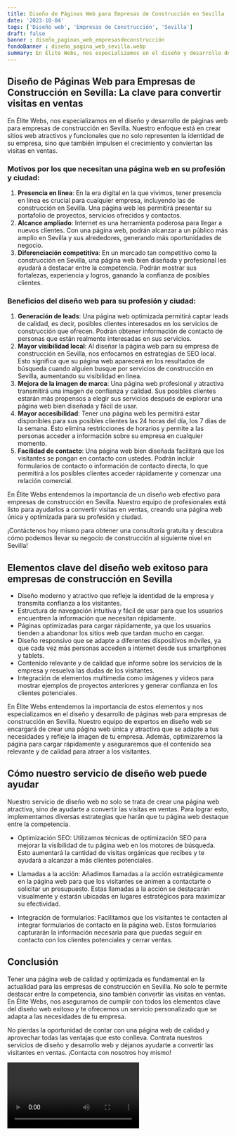 ```yaml
---
title: Diseño de Páginas Web para Empresas de Construcción en Sevilla
date: '2023-10-04'
tags: ['Diseño web', 'Empresas de Construcción', 'Sevilla']
draft: false
banner : diseño_paginas_web_empresasdeconstrucción
fondoBanner : diseño_pagina_web_sevilla.webp
summary: En Élite Webs, nos especializamos en el diseño y desarrollo de páginas web para empresas de construcción en Sevilla. Nuestro enfoque está en crear sitios web atractivos y funcionales que no solo representen la identidad de su empresa, sino que también impulsen el crecimiento y conviertan las visitas en ventas.
---
```


## Diseño de Páginas Web para Empresas de Construcción en Sevilla: La clave para convertir visitas en ventas

En Élite Webs, nos especializamos en el diseño y desarrollo de páginas web para empresas de construcción en Sevilla. Nuestro enfoque está en crear sitios web atractivos y funcionales que no solo representen la identidad de su empresa, sino que también impulsen el crecimiento y conviertan las visitas en ventas.

### Motivos por los que necesitan una página web en su profesión y ciudad:

1. **Presencia en línea**: En la era digital en la que vivimos, tener presencia en línea es crucial para cualquier empresa, incluyendo las de construcción en Sevilla. Una página web les permitirá presentar su portafolio de proyectos, servicios ofrecidos y contactos.
2. **Alcance ampliado**: Internet es una herramienta poderosa para llegar a nuevos clientes. Con una página web, podrán alcanzar a un público más amplio en Sevilla y sus alrededores, generando más oportunidades de negocio.
3. **Diferenciación competitiva**: En un mercado tan competitivo como la construcción en Sevilla, una página web bien diseñada y profesional les ayudará a destacar entre la competencia. Podrán mostrar sus fortalezas, experiencia y logros, ganando la confianza de posibles clientes.

### Beneficios del diseño web para su profesión y ciudad:

1. **Generación de leads**: Una página web optimizada permitirá captar leads de calidad, es decir, posibles clientes interesados en los servicios de construcción que ofrecen. Podrán obtener información de contacto de personas que están realmente interesadas en sus servicios.
2. **Mayor visibilidad local**: Al diseñar la página web para su empresa de construcción en Sevilla, nos enfocamos en estrategias de SEO local. Esto significa que su página web aparecerá en los resultados de búsqueda cuando alguien busque por servicios de construcción en Sevilla, aumentando su visibilidad en línea.
3. **Mejora de la imagen de marca**: Una página web profesional y atractiva transmitirá una imagen de confianza y calidad. Sus posibles clientes estarán más propensos a elegir sus servicios después de explorar una página web bien diseñada y fácil de usar.
4. **Mayor accesibilidad**: Tener una página web les permitirá estar disponibles para sus posibles clientes las 24 horas del día, los 7 días de la semana. Esto elimina restricciones de horarios y permite a las personas acceder a información sobre su empresa en cualquier momento.
5. **Facilidad de contacto**: Una página web bien diseñada facilitará que los visitantes se pongan en contacto con ustedes. Podrán incluir formularios de contacto o información de contacto directa, lo que permitirá a los posibles clientes acceder rápidamente y comenzar una relación comercial.

En Élite Webs entendemos la importancia de un diseño web efectivo para empresas de construcción en Sevilla. Nuestro equipo de profesionales está listo para ayudarlos a convertir visitas en ventas, creando una página web única y optimizada para su profesión y ciudad.

¡Contáctenos hoy mismo para obtener una consultoría gratuita y descubra cómo podemos llevar su negocio de construcción al siguiente nivel en Sevilla!

<GifSeo />

<Cta />

## Elementos clave del diseño web exitoso para empresas de construcción en Sevilla

- Diseño moderno y atractivo que refleje la identidad de la empresa y transmita confianza a los visitantes.
- Estructura de navegación intuitiva y fácil de usar para que los usuarios encuentren la información que necesitan rápidamente.
- Páginas optimizadas para cargar rápidamente, ya que los usuarios tienden a abandonar los sitios web que tardan mucho en cargar.
- Diseño responsivo que se adapte a diferentes dispositivos móviles, ya que cada vez más personas acceden a internet desde sus smartphones y tablets.
- Contenido relevante y de calidad que informe sobre los servicios de la empresa y resuelva las dudas de los visitantes.
- Integración de elementos multimedia como imágenes y videos para mostrar ejemplos de proyectos anteriores y generar confianza en los clientes potenciales.

En Élite Webs entendemos la importancia de estos elementos y nos especializamos en el diseño y desarrollo de páginas web para empresas de construcción en Sevilla. Nuestro equipo de expertos en diseño web se encargará de crear una página web única y atractiva que se adapte a tus necesidades y refleje la imagen de tu empresa. Además, optimizaremos la página para cargar rápidamente y aseguraremos que el contenido sea relevante y de calidad para atraer a los visitantes.

## Cómo nuestro servicio de diseño web puede ayudar

Nuestro servicio de diseño web no solo se trata de crear una página web atractiva, sino de ayudarte a convertir las visitas en ventas. Para lograr esto, implementamos diversas estrategias que harán que tu página web destaque entre la competencia.

- Optimización SEO: Utilizamos técnicas de optimización SEO para mejorar la visibilidad de tu página web en los motores de búsqueda. Esto aumentará la cantidad de visitas orgánicas que recibes y te ayudará a alcanzar a más clientes potenciales.

- Llamadas a la acción: Añadimos llamadas a la acción estratégicamente en la página web para que los visitantes se animen a contactarte o solicitar un presupuesto. Estas llamadas a la acción se destacarán visualmente y estarán ubicadas en lugares estratégicos para maximizar su efectividad.

- Integración de formularios: Facilitamos que los visitantes te contacten al integrar formularios de contacto en la página web. Estos formularios capturarán la información necesaria para que puedas seguir en contacto con los clientes potenciales y cerrar ventas.

## Conclusión

Tener una página web de calidad y optimizada es fundamental en la actualidad para las empresas de construcción en Sevilla. No solo te permite destacar entre la competencia, sino también convertir las visitas en ventas. En Élite Webs, nos aseguramos de cumplir con todos los elementos clave del diseño web exitoso y te ofrecemos un servicio personalizado que se adapta a las necesidades de tu empresa.

No pierdas la oportunidad de contar con una página web de calidad y aprovechar todas las ventajas que esto conlleva. Contrata nuestros servicios de diseño y desarrollo web y déjanos ayudarte a convertir las visitantes en ventas. ¡Contacta con nosotros hoy mismo!

<Video />

<CtaBot job='Empresas de Construcción' city='Sevilla'/>

<Gmaps query='Sevilla+españa+maps' />
